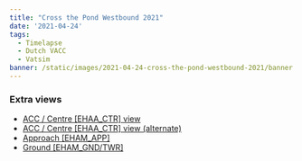 ```yaml
---
title: "Cross the Pond Westbound 2021"
date: '2021-04-24'
tags:
  - Timelapse
  - Dutch VACC
  - Vatsim
banner: /static/images/2021-04-24-cross-the-pond-westbound-2021/banner.jpg
---
```


<Youtube src="https://www.youtube-nocookie.com/embed/1EpMAdyNs3E" />

### Extra views
- [ACC / Centre [EHAA_CTR] view](https://youtu.be/pFzRM5FyRTw)
- [ACC / Centre [EHAA_CTR] view (alternate)](https://youtu.be/wlueqpLmhuI)
- [Approach [EHAM_APP]](https://youtu.be/77Gejsqcinc)
- [Ground [EHAM_GND/TWR]](https://youtu.be/0JCJt8yDghE)

